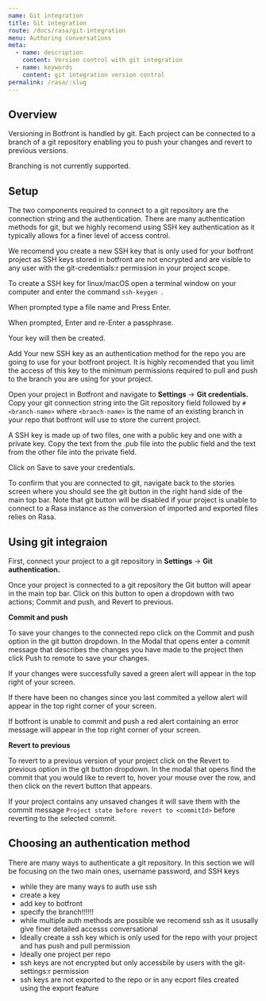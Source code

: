 ```yaml
---
name: Git integration
title: Git integration
route: /docs/rasa/git-integration
menu: Authoring conversations
meta:
  - name: description
    content: Version control with git integration
  - name: keywords
    content: git integration version control
permalink: /rasa/:slug
---
```


## Overview	

Versioning in Botfront is handled by git.
Each project can be connected to a branch of a git repository enabling you to push your changes and revert to previous versions.

Branching is not currently supported.

## Setup

The two components required to connect to a git repository are the connection string and the authentication.
There are many authentication methods for git, but we highly recomend using SSH key authentication as it typically allows for a finer level of access control.

We recomend you create a new SSH key that is only used for your botfront project as SSH keys stored in botfront are not encrypted and are visible to any user with the git-credentials:r permission in your project scope.

To create a SSH key for linux/macOS open a terminal window on your computer and enter the command ```ssh-keygen ```.

When prompted type a file name and Press Enter.

When prompted, Enter and re-Enter a passphrase.

Your key will then be created.

Add Your new SSH key as an authentication method for the repo you are going to use for your botfront project.
It is highly recomended that you limit the access of this key to the minimum permissions required to pull and push to the branch you are using for your project.

Open your project in Botfront and navigate to **Settings** -> **Git credentials.**
Copy your git connection string into the Git repository field followed by ```#<branch-name>``` where ```<branch-name>``` is the name of an existing branch in your repo that botfront will use to store the current project.

A SSH key is made up of two files, one with a public key and one with a private key. Copy the text from the .pub file into the public field and the text from the other file into the private field.

Click on Save to save your credentials.

To confirm that you are connected to git, navigate back to the stories screen where you should see the git button in the right hand side of the main top bar.
Note that git button will be disabled if your project is unable to connect to a Rasa instance as the conversion of imported and exported files relies on Rasa.

## Using git integraion

First, connect your project to a git repository in **Settings** -> **Git authentication.**

Once your project is connected to a git repository the Git button will apear in the main top bar.
Click on this button to open a dropdown with two actions; Commit and push, and Revert to previous.

**Commit and push**

To save your changes to the connected repo click on the Commit and push option in the git button dropdown.
In the Modal that opens enter a commit message that describes the changes you have made to the project then click Push to remote to save your changes.

If your changes were successfully saved a green alert will appear in the top right of your screen.

If there have been no changes since you last commited a yellow alert will appear in the top right corner of your screen.

If botfront is unable to commit and push a red alert containing an error message will appear in the top right corner of your screen.

**Revert to previous**

To revert to a previous version of your project click on the Revert to previous option in the git button dropdown.
In the modal that opens find the commit that you would like to revert to, hover your mouse over the row, and then click on the revert button that appears.

If your project contains any unsaved changes it will save them with the commit message ```Project state before revert to <commitId>``` before reverting to the selected commit.





## Choosing an authentication method

There are many ways to authenticate a git repository. In this section we will be focusing on the two main ones, username password, and SSH keys



- while they are many ways to auth use ssh	
- create a key	
- add key to botfront	
- specify the branch!!!!!!
- while multiple auth methods are possible we recomend ssh as it ususally give finer detailed accesss conversational	
- Ideally create a ssh key which is only used for the repo with your project and has push and pull permission	
- Ideally one project per repo	
- ssh keys are not encrypted but only accessbile by users with the git-settings:r permission	
- ssh keys are not exported to the repo or in any ecport files created using the export feature	